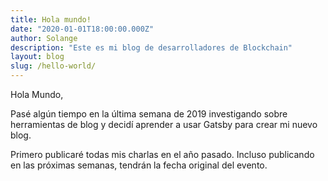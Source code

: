 ```yaml
---
title: Hola mundo!
date: "2020-01-01T18:00:00.000Z"
author: Solange
description: "Este es mi blog de desarrolladores de Blockchain"
layout: blog
slug: /hello-world/
---
```


Hola Mundo,

Pasé algún tiempo en la última semana de 2019 investigando sobre herramientas de blog 
y decidí aprender a usar Gatsby para crear mi nuevo blog.

Primero publicaré todas mis charlas en el año pasado. 
Incluso publicando en las próximas semanas, tendrán la fecha original del evento.
